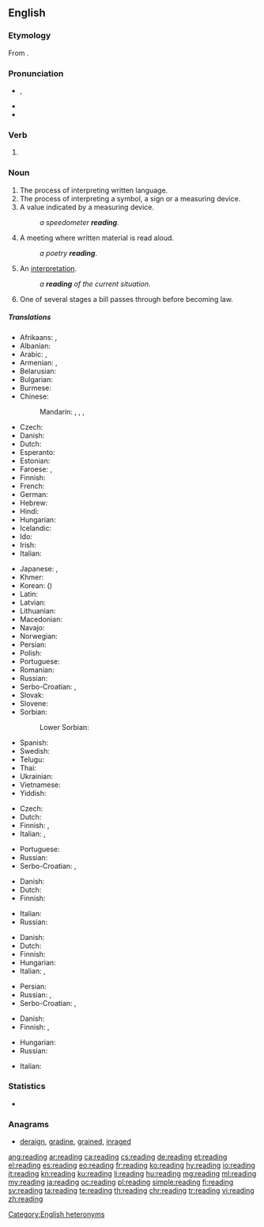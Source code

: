 {{wikipedia|reading (disambiguation)}}
{{also|Reading}}
==English==

===Etymology===
From {{suffix|read|ing|lang=en}}.

===Pronunciation===
* {{enPR|rēd'ĭng}}, {{IPA|/ˈɹiːdɪŋ/|[ˈɹiːɾɪŋ]|/'ɹidiŋ/|[ˈɹiɾiŋ]|lang=en}}
* {{audio|en-us-reading.ogg|Audio (US)|lang=en}}
* {{rhymes|iːdɪŋ|lang=en}}

===Verb===
{{head|en|present participle}}

# {{present participle of|read|lang=en|nocat=1}}

===Noun===
{{wikipedia}}
{{en-noun|~}}

# The process of interpreting written language.
# The process of interpreting a symbol, a sign or a measuring device.
# A value indicated by a measuring device.
#: ''a speedometer '''reading'''''.
# A meeting where written material is read aloud.
#: ''a poetry '''reading'''''.
# An [[interpretation]].
#: ''a '''reading''' of the current situation''.
# {{cx|legislature|lang=en}} One of several stages a bill passes through before becoming law.

=====Translations=====
{{trans-top|the process of interpreting written language}}
* Afrikaans: {{t|af|lesing}}, {{t|af|oplesing}}
* Albanian: {{t|sq|lexim|m}}
* Arabic: {{t|ar|قِرَاءَة|f}}, {{t|ar|مُطَالَعَة|f}}
* Armenian: {{t|hy|ընթերցում|sc=Armn}}, {{t|hy|ընթերցանություն|sc=Armn}}
* Belarusian: {{t|be|чыта́нне|n|sc=Cyrl}}
* Bulgarian: {{t|bg|че́тене|n|sc=Cyrl}}
* Burmese: {{t-needed|my}}
* Chinese:
*: Mandarin: {{t+|cmn|讀書|sc=Hani}}, {{t+|cmn|读书|tr=dúshū|sc=Hani}}, {{t+|cmn|閱讀|sc=Hani}}, {{t+|cmn|阅读|tr=yuèdú|sc=Hani}}
* Czech: {{t+|cs|čtení|n}}
* Danish: {{t|da|læsning|c}}
* Dutch: {{t+|nl|lezen|n}}
* Esperanto: {{t|eo|legado}}
* Estonian: {{t|et|lugemine}}
* Faroese: {{t|fo|lesing|f}}, {{t|fo|lestur|m}}
* Finnish: {{t+|fi|lukeminen}}
* French: {{t+|fr|lecture|f}}
* German: {{t+|de|Lesen|n}}
* Hebrew: {{t|he|קְרִיאָה|f|tr=k'ri'á|sc=Hebr}}
* Hindi: {{t|hi|पढ़ना|tr=paṛhnā|sc=Deva}}
* Hungarian: {{t+|hu|olvasás}}
* Icelandic: {{t+|is|lestur|m}}
* Ido: {{t+|io|lektado}}
* Irish: {{t|ga|léitheoireacht|f}}
* Italian: {{t+|it|lettura|f}}
{{trans-mid}}
* Japanese: {{t+|ja|読書|tr=どくしょ, dokusho}}, {{t|ja|読むこと|tr=よむこと, yomu-koto}}
* Khmer: {{t|km|អំណាន|tr=ʔɑmnaan|sc=Khmr}}
* Korean: {{t+|ko|독서|sc=Kore}} ({{t+|ko|讀書|sc=Kore}})
* Latin: {{t|la|lectio|f}}
* Latvian: {{t|lv|lasījums|m}}
* Lithuanian: {{t+|lt|skaitymas|m}}
* Macedonian: {{t|mk|читање|n|sc=Cyrl}}
* Navajo: {{t|nv|óltaʼ}}
* Norwegian: {{t|no|lesing}}
* Persian: {{t+|fa|خواندن|tr=xândan|sc=fa-Arab}}
* Polish: {{t+|pl|czytanie|n}}
* Portuguese: {{t+|pt|leitura}}
* Romanian: {{t+|ro|lectură|f}}
* Russian: {{t+|ru|чте́ние|n}}
* Serbo-Croatian: {{t|sh|читање|n}}, {{t|sh|čìtānje|n}}
* Slovak: {{t|sk|čítanie|n}}
* Slovene: {{t|sl|branje|n}}
* Sorbian:
*: Lower Sorbian: {{t|dsb|cytanje|n}}
* Spanish: {{t+|es|lectura|f}}
* Swedish: {{t+|sv|läsning}}
* Telugu: {{t+|te|చదువు}}
* Thai: {{t|th|การอ่าน|tr=gaan àan|sc=Thai}}
* Ukrainian: {{t|uk|чита́ння|n|sc=Cyrl}}
* Vietnamese: {{t+|vi|đọc|alt=sự đọc}}
* Yiddish: {{t|yi|לייענונג|tr=leyenung|sc=Hebr}}
{{trans-bottom}}

{{trans-top|the process of interpreting a symbol}}
* Czech: {{t+|cs|čtení|n}}
* Dutch: {{t|nl|uitlezing|f}}
* Finnish: {{t+|fi|lukeminen}}, {{t|fi|tulkinta}}
* Italian: {{t+|it|interpretare}}, {{t|it|interpretazione|f}}
{{trans-mid}}
* Portuguese: {{t+|pt|leitura}}
* Russian: {{t+|ru|чте́ние|n}}
* Serbo-Croatian: {{t|sh|читање|n}}, {{t|sh|čìtānje|n}}
{{trans-bottom}}

{{trans-top|a value indicated by a measuring device}}
* Danish: {{t|da|aflæsning|c}}
* Dutch: {{t+|nl|lezing|f}}
* Finnish: {{t|fi|lukema}}
{{trans-mid}}
* Italian: {{t+|it|lettura|f}}
* Russian: {{t+|ru|показа́ние}}
{{trans-bottom}}

{{trans-top|written material that is read aloud}}
* Danish: {{t|da|forelæsning|c}}
* Dutch: {{t+|nl|voorlezen|n}}
* Finnish: {{t|fi|lausunta}}
* Hungarian: {{t+|hu|olvasmány}}
* Italian: {{t+|it|lettura|f}}, {{t|it|interpretazione|f}}
{{trans-mid}}
* Persian: {{t+|fa|خوانی|tr=-xâni|sc=fa-Arab}}
* Russian: {{t+|ru|чте́ние|n}}, {{t+|ru|чти́во|n}}
* Serbo-Croatian: {{t|sh|читање|n}}, {{t|sh|čìtānje|n}}
{{trans-bottom}}

{{trans-top|an interpretation}}
* Danish: {{t|da|fortolkning|c}}
* Finnish: {{t|fi|tulkinta}}, {{t+|fi|lukeminen}}
{{trans-mid}}
* Hungarian: {{t|hu|olvasat}}
* Russian: {{t+|ru|толкова́ние|n}}
{{trans-bottom}}

{{checktrans-top}}
* Italian: {{t+check|it|lettura|f}}
{{checktrans-bottom}}

===Statistics===
* {{rank|broke|waiting|political|774|reading|German|seven|notice}}

===Anagrams===
* [[deraign#English|deraign]], [[gradine#English|gradine]], [[grained#English|grained]], [[inraged#English|inraged]]

[[Category:English heteronyms]]

[[ang:reading]]
[[ar:reading]]
[[ca:reading]]
[[cs:reading]]
[[de:reading]]
[[et:reading]]
[[el:reading]]
[[es:reading]]
[[eo:reading]]
[[fr:reading]]
[[ko:reading]]
[[hy:reading]]
[[io:reading]]
[[it:reading]]
[[kn:reading]]
[[ku:reading]]
[[li:reading]]
[[hu:reading]]
[[mg:reading]]
[[ml:reading]]
[[my:reading]]
[[ja:reading]]
[[oc:reading]]
[[pl:reading]]
[[simple:reading]]
[[fi:reading]]
[[sv:reading]]
[[ta:reading]]
[[te:reading]]
[[th:reading]]
[[chr:reading]]
[[tr:reading]]
[[vi:reading]]
[[zh:reading]]